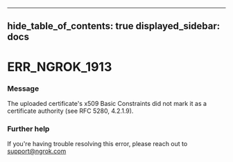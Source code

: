

---
hide_table_of_contents: true
displayed_sidebar: docs
---


# ERR_NGROK_1913

### Message
The uploaded certificate's x509 Basic Constraints did not mark it as a certificate authority (see RFC 5280, 4.2.1.9).

<ErrorDetails error="err_ngrok_1913" />



### Further help
If you're having trouble resolving this error, please reach out to [support@ngrok.com](mailto:support@ngrok.com?subject=Help%20with%20ERR_NGROK_1913)

